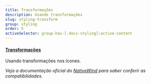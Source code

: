 ```yaml
---
title: Transformações
description: Usando transformações
slug: styling-transform
group: styling
order: 5
activeSelector: group-has-[.docs-styling]:active-content
---
```


#### [Transformações](https://tailwindcss.com/docs/scale)

Usando transformações nos ícones.

_Veja a documentação oficial do [NativeWind](https://www.nativewind.dev/core-concepts/states) para saber conferir as compatibilidades._
